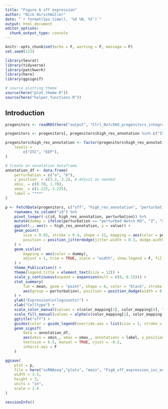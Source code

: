 ```yaml
---
title: "Figure 6 sff expression"
author: "Nick Hirschmüller"
date: "`r format(Sys.time(), '%d %B, %Y')`"
output: html_document
editor_options: 
  chunk_output_type: console
---
```


```r
knitr::opts_chunk$set(echo = F, warning = F, message = F)
set.seed(123)
```


```r
library(Seurat)
library(tidyverse)
library(patchwork)
library(here)
library(ggsignif)

# source plotting theme
source(here("plot_theme.R"))
source(here("helper_functions.R"))
```


## Introduction

```r
progenitors <- readRDS(here("output", "Ctrl_NotchKO_progenitors_integrated_meld.rds"))

progenitors <- progenitors[, progenitors$high_res_annotation %in% c("ISC", "EEP")]

progenitors$high_res_annotation <- factor(progenitors$high_res_annotation,
    levels =
        c("ISC", "EEP"),
)

# Create an annotation dataframe
annotation_df <- data.frame(
    perturbation = c("a", "b"),
    y_position_ = c(3.2, 3.2), # Adjust as needed
    xmin_ = c(0.78, 1.78),
    xmax_ = c(1.225, 2.225),
    label = "***"
)

p <- FetchData(progenitors, c("sff", "high_res_annotation", "perturbation")) %>%
    rownames_to_column("id") %>%
    pivot_longer(-c(id, high_res_annotation, perturbation)) %>%
    mutate(dummy = ifelse(perturbation == "perturbed Notch KO", "Z", "X")) %>%
    ggplot(., aes(x = high_res_annotation, y = value)) +
    geom_point(
        size = 0.65, stroke = 0.4, shape = 21, mapping = aes(color = perturbation, fill = perturbation),
        position = position_jitterdodge(jitter.width = 0.3, dodge.width = 0.87)
    ) +
    geom_violin(
        mapping = aes(color = dummy),
        adjust = 1, trim = TRUE, scale = "width", show.legend = F, fill = NA,
    ) +
    theme_Publication() +
    theme(legend.title = element_text(size = 12)) +
    scale_y_continuous(expand = expansion(mult = c(0, 0.15))) +
    stat_summary(
        fun = mean, geom = "point", shape = 8, color = "black", stroke = 0.85, show.legend = F,
        aes(group = perturbation), position = position_dodge(width = 0.9)
    ) +
    ylab("Expression\n(logcounts)") +
    xlab("Celltype") +
    scale_color_manual(values = c(color_mapping[1], color_mapping[4], "black", "black"), breaks = c("Control", "perturbed Notch KO")) +
    scale_fill_manual(values = alpha(c(color_mapping[1], color_mapping[4]), 0.3)) +
    ggtitle("sff") +
    guides(color = guide_legend(override.aes = list(size = 2, stroke = 0, shape = 16))) + # Custom legend
    geom_signif(
        data = annotation_df,
        aes(xmin = xmin_, xmax = xmax_, annotations = label, y_position = y_position_, group = perturbation),
        textsize = 6.5, manual = TRUE, vjust = -0.2,
        inherit.aes = F
    )

ggsave(
    plot = p,
    file = here("scRNAseq","plots", "main", "Fig6_sff_expression_isc_eep.pdf"),
    width = 3.5,
    height = 3,
    units = "in",
    scale = 1.4
)
```

```r
sessionInfo()
```

